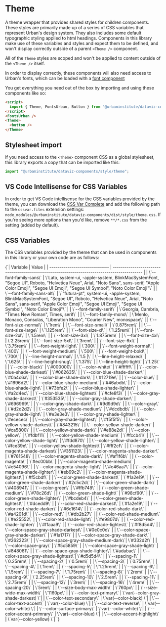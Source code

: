 
<Meta title="Theming/Theme" component={Stories.Theme} />

# Theme

A theme wrapper that provides shared styles for children components. These styles are primarily made up of a series of CSS variables that represent Urban's design system. They also includes some default typographic styling applied to html headings. Components in this library make use of these variables and styles and expect them to be defined, and won't display correctly outside of a parent `<Theme />` component.

All of the `Theme` styles are scoped and won't be applied to content outside of the `<Theme />` itself.

In order to display correctly, these components will also need access to Urban's fonts, which can be loaded with a [font component](/docs/theming-fonts--docs)

You get everything you need out of the box by importing and using these components like so:

```html
<script>
  import { Theme, FontsUrban, Button } from "@urbaninstitute/dataviz-components";
</script>
<FontsUrban />
<Theme>
  <button />
</Theme>
```

## Stylesheet import

If you need access to the `<Theme>` component CSS as a global stylesheet, this library exports a copy that can be imported like this:

```javascript
import "@urbaninstitute/dataviz-components/style/theme";
```

## VS Code Intellisense for CSS Variables

In order to get VS Code intellisense for the CSS variables provided by the theme, you can download the [CSS Var Complete](https://marketplace.visualstudio.com/items?itemName=phoenisx.cssvar) and add the following path to the `cssvar.files` extension settings: `node_modules/@urbaninstitute/dataviz-components/dist/style/theme.css`. If you're seeing more options than you'd like, remove `**/*.css` from the setting (added by default).

## CSS Variables

The CSS variables provided by the theme that can be used in components in this library or your own code are as follows:

<Markdown>
  {`| Variable                       | Value                                                                                         |
| ------------------------------ | --------------------------------------------------------------------------------------------- |
| \`--font-family-sans\`           | \`Lato, system-ui, -apple-system, BlinkMacSystemFont, "Segoe UI", Roboto, "Helvetica Neue", Arial, "Noto Sans", sans-serif, "Apple Color Emoji", "Segoe UI Emoji", "Segoe UI Symbol", "Noto Color Emoji"\` |
| \`--font-family-sans-alt\`       | \`"futura-pt", system-ui, -apple-system, BlinkMacSystemFont, "Segoe UI", Roboto, "Helvetica Neue", Arial, "Noto Sans", sans-serif, "Apple Color Emoji", "Segoe UI Emoji", "Segoe UI Symbol", "Noto Color Emoji"\` |
| \`--font-family-serif\`          | \`Georgia, Cambria, "Times New Roman", Times, serif\`                                             |
| \`--font-family-mono\`           | \`Menlo, Monaco, Consolas, "Liberation Mono", "Courier New", monospace\`                          |
| \`--font-size-normal\`           | \`1rem\`                                                                                          |
| \`--font-size-small\`            | \`0.875rem\`                                                                                      |
| \`--font-size-large\`            | \`1.125rem\`                                                                                      |
| \`--font-size-xl\`               | \`1.25rem\`                                                                                       |
| \`--font-size-2xl\`              | \`1.5rem\`                                                                                        |
| \`--font-size-3xl\`              | \`1.875rem\`                                                                                      |
| \`--font-size-4xl\`              | \`2.25rem\`                                                                                       |
| \`--font-size-5xl\`              | \`3rem\`                                                                                          |
| \`--font-size-6xl\`              | \`3.75rem\`                                                                                       |
| \`--font-weight-light\`          | \`300\`                                                                                           |
| \`--font-weight-normal\`         | \`400\`                                                                                           |
| \`--font-weight-medium\`         | \`500\`                                                                                           |
| \`--font-weight-bold\`           | \`700\`                                                                                           |
| \`--line-height-normal\`         | \`1.5                                                                                           |\`
| \`--line-height-relaxed\`        | \`1.625\`                                                                                         |
| \`--line-height-snug\`           | \`1.375\`                                                                                         |
| \`--line-height-tight\`          | \`1.25\`                                                                                          |
| \`--color-black\`                | \`#000000\`                                                                                       |
| \`--color-white\`                | \`#ffffff\`                                                                                       |
| \`--color-blue-shade-darkest\`   | \`#062635\`                                                                                       |
| \`--color-blue-shade-darker\`    | \`#0a4c6a\`                                                                                       |
| \`--color-blue-shade-dark\`      | \`#12719e\`                                                                                       |
| \`--color-blue\`                 | \`#1696d2\`                                                                                       |
| \`--color-blue-shade-medium\`    | \`#46abdb\`                                                                                       |
| \`--color-blue-shade-light\`     | \`#73bfe2\`                                                                                       |
| \`--color-blue-shade-lighter\`   | \`#a2d4ec\`                                                                                       |
| \`--color-blue-shade-lightest\`  | \`#cfe8f3\`                                                                                       |
| \`--color-gray-shade-darkest\`   | \`#353535\`                                                                                       |
| \`--color-gray-shade-darker\`    | \`#696969\`                                                                                       |
| \`--color-gray-shade-dark\`      | \`#9d9d9d\`                                                                                       |
| \`--color-gray\`                 | \`#d2d2d2\`                                                                                       |
| \`--color-gray-shade-medium\`    | \`#dcdbdb\`                                                                                       |
| \`--color-gray-shade-light\`     | \`#e3e3e3\`                                                                                       |
| \`--color-gray-shade-lighter\`   | \`#ececec\`                                                                                       |
| \`--color-gray-shade-lightest\`  | \`#f5f5f5\`                                                                                       |
| \`--color-yellow-shade-darkest\` | \`#843215\`                                                                                       |
| \`--color-yellow-shade-darker\`  | \`#ca5800\`                                                                                       |
| \`--color-yellow-shade-dark\`    | \`#e88e2d\`                                                                                       |
| \`--color-yellow\`               | \`#fdbf11\`                                                                                       |
| \`--color-yellow-shade-medium\`  | \`#fccb41\`                                                                                       |
| \`--color-yellow-shade-light\`   | \`#fdd870\`                                                                                       |
| \`--color-yellow-shade-lighter\` | \`#fce39e\`                                                                                       |
| \`--color-yellow-shade-lightest\`| \`#fff2cf\`                                                                                       |
| \`--color-magenta-shade-darkest\`| \`#351123\`                                                                                       |
| \`--color-magenta-shade-darker\` | \`#761548\`                                                                                       |
| \`--color-magenta-shade-dark\`   | \`#af1f6b\`                                                                                       |
| \`--color-magenta\`              | \`#ec00bb\`                                                                                       |
| \`--color-magenta-shade-medium\` | \`#e54096\`                                                                                       |
| \`--color-magenta-shade-light\`  | \`#e46aa7\`                                                                                       |
| \`--color-magenta-shade-lighter\`| \`#eb99c2\`                                                                                       |
| \`--color-magenta-shade-lightest\`| \`#f5cbdf\`                                                                                      |
| \`--color-green-shade-darkest\`  | \`#1a2e19\`                                                                                       |
| \`--color-green-shade-darker\`   | \`#2c5c2d\`                                                                                       |
| \`--color-green-shade-dark\`     | \`#408941\`                                                                                       |
| \`--color-green\`                | \`#ffb748\`                                                                                       |
| \`--color-green-shade-medium\`   | \`#78c26d\`                                                                                       |
| \`--color-green-shade-light\`    | \`#98cf90\`                                                                                       |
| \`--color-green-shade-lighter\`  | \`#bcdeb4\`                                                                                       |
| \`--color-green-shade-lightest\` | \`#dcedd9\`                                                                                       |
| \`--color-red-shade-darkest\`    | \`#1a2e19\`                                                                                       |
| \`--color-red-shade-darker\`     | \`#6e1614\`                                                                                       |
| \`--color-red-shade-dark\`       | \`#a4201d\`                                                                                       |
| \`--color-red\`                  | \`#db2b27\`                                                                                       |
| \`--color-red-shade-medium\`     | \`#e25552\`                                                                                       |
| \`--color-red-shade-light\`      | \`#e9807d\`                                                                                       |
| \`--color-red-shade-lighter\`    | \`#f1aaa9\`                                                                                       |
| \`--color-red-shade-lightest\`   | \`#f8d5d4\`                                                                                       |
| \`--color-space-gray-shade-darkest\` | \`#0e0c0d\`                                                        |
| \`--color-space-gray-shade-darker\`  | \`#1a1717\`                                                        |
| \`--color-space-gray-shade-dark\`    | \`#262223\`                                                        |
| \`--color-space-gray-shade-medium-dark\`| \`#332d2f\`                                                |
| \`--color-space-gray\`              | \`#5c5859\`                                                        |
| \`--color-space-gray-shade-light\`  | \`#848081\`                                                        |
| \`--color-space-gray-shade-lighter\`| \`#adabac\`                                                        |
| \`--color-space-gray-shade-lightest\`| \`#d5d5d4\`                                                     |
| \`--spacing-1\`                   | \`0.25rem\`                                                                                     |
| \`--spacing-2\`                   | \`0.5rem\`                                                                                      |
| \`--spacing-3\`                   | \`0.75rem\`                                                                                     |
| \`--spacing-4\`                   | \`1rem\`                                                                                       |
| \`--spacing-5\`                   | \`1.25rem\`                                                                                     |
| \`--spacing-6\`                   | \`1.5rem\`                                                                                      |
| \`--spacing-7\`                   | \`1.75rem\`                                                                                     |
| \`--spacing-8\`                   | \`2rem\`                                                                                        |
| \`--spacing-9\`                   | \`2.25rem\`                                                                                     |
| \`--spacing-10\`                  | \`2.5rem\`                                                                                      |
| \`--spacing-11\`                  | \`2.75rem\`                                                                                     |
| \`--spacing-12\`                  | \`3rem\`                                                                                        |
| \`--spacing-16\`                  | \`4rem\`                                                                                        |
| \`--spacing-20\`                  | \`5rem\`                                                                                        |
| \`--size-body-max-width\`         | \`760px\`                                                                                       |
| \`--size-wide-max-width\`         | \`1160px\`                                                                                      |
| \`--color-text-primary\`          | \`var(--color-gray-shade-darkest)                                                              \`|
| \`--color-text-secondary\`        | \`var(--color-black)                                                                          \`|
| \`--color-text-accent\`           | \`var(--color-blue)                                                                           \`|
| \`--color-text-reverse\`          | \`var(--color-white)                                                                          \`|
| \`--color-surface-primary\`       | \`var(--color-white)                                                                          \`|
| \`--color-accent-primrary\`       | \`var(--color-blue)                                                                           \`|
| \`--color-accent-highlight\`      | \`var(--color-yellow)                                                                         \`|
`}
</Markdown>
